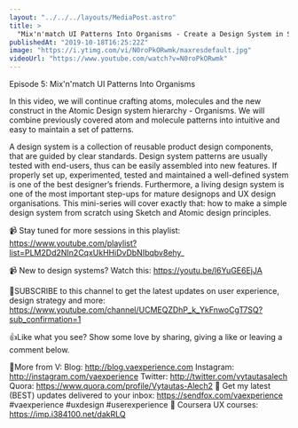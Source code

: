 ```yaml
---
layout: "../../../layouts/MediaPost.astro"
title: >
  "Mix'n'match UI Patterns Into Organisms - Create a Design System in Sketch, Ep5"
publishedAt: "2019-10-18T16:25:22Z"
image: "https://i.ytimg.com/vi/N0roPkORwmk/maxresdefault.jpg"
videoUrl: "https://www.youtube.com/watch?v=N0roPkORwmk"
---
```


Episode 5: Mix'n'match UI Patterns Into Organisms

In this video, we will continue crafting atoms, molecules and the new construct in the Atomic Design system hierarchy - Organisms. We will combine previously covered atom and molecule patterns into intuitive and easy to maintain a set of patterns.

A design system is a collection of reusable product design components, that are guided by clear standards. Design system patterns are usually tested with end-users, thus can be easily assembled into new features. If properly set up, experimented, tested and maintained a well-defined system is one of the best designer’s friends. Furthermore, a living design system is one of the most important step-ups for mature designops and UX design organisations. This mini-series will cover exactly that: how to make a simple design system from scratch using Sketch and Atomic design principles.

📹 Stay tuned for more sessions in this playlist:
https://www.youtube.com/playlist?list=PLM2Dd2NIn2CqxUkHHiDvDbNIbqbv8ehy_

📹 New to design systems? Watch this: https://youtu.be/l6YuGE6EjJA

🙌SUBSCRIBE to this channel to get the latest updates on user experience, design strategy and more: https://www.youtube.com/channel/UCMEQZDhP_k_YkFnwoCgT7SQ?sub_confirmation=1

👍Like what you see? Show some love by sharing, giving a like or leaving a comment below.

👨More from V:
Blog: http://blog.vaexperience.com
Instagram: http://instagram.com/vaexperience
Twitter: http://twitter.com/vytautasalech
Quora: https://www.quora.com/profile/Vytautas-Alech2 📩 Get my latest (BEST) updates delivered to your inbox: https://sendfox.com/vaexperience
#vaexperience #uxdesign #userexperience 🎒 Coursera UX courses: https://imp.i384100.net/dakRLQ
